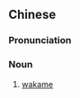 ==Chinese==
{{zh-forms|s=海带芽|type=21}}

===Pronunciation===
{{zh-pron
|m=hǎidàiyá
|cat=n
}}

===Noun===
{{zh-noun}}

# [[wakame]]